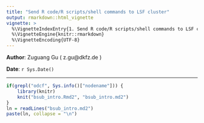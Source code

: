 ```yaml
---
title: "Send R code/R scripts/shell commands to LSF cluster"
output: rmarkdown::html_vignette
vignette: >
  %\VignetteIndexEntry{1. Send R code/R scripts/shell commands to LSF cluster}
  %\VignetteEngine{knitr::rmarkdown}
  %\VignetteEncoding{UTF-8}
---
```


**Author**: Zuguang Gu ( z.gu@dkfz.de )

**Date**: `r Sys.Date()`

-------------------------------------------------------------


```r
if(grepl("odcf", Sys.info()["nodename"])) {
    library(knitr)
    knit("bsub_intro.Rmd2", "bsub_intro.md2")
}
ln = readLines("bsub_intro.md2")
paste(ln, collapse = "\n")
```

